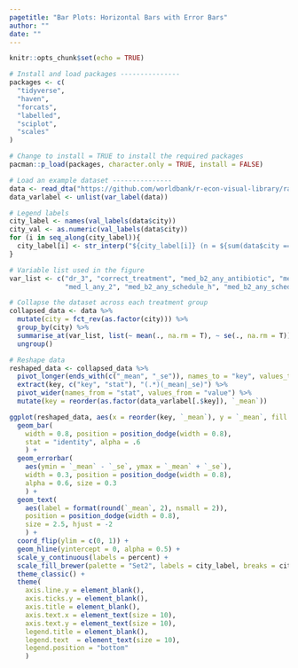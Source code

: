 ```yaml
---
pagetitle: "Bar Plots: Horizontal Bars with Error Bars"
author: ""
date: ""
---
```


```r
knitr::opts_chunk$set(echo = TRUE)
```

```r
# Install and load packages ---------------
packages <- c(
  "tidyverse",
  "haven",
  "forcats",
  "labelled",
  "sciplot",
  "scales"
)

# Change to install = TRUE to install the required packages
pacman::p_load(packages, character.only = TRUE, install = FALSE)

# Load an example dataset ---------------
data <- read_dta("https://github.com/worldbank/r-econ-visual-library/raw/master/Library/Data/HorizontalGroupSE.dta")
data_varlabel <- unlist(var_label(data))

# Legend labels
city_label <- names(val_labels(data$city))
city_val <- as.numeric(val_labels(data$city))
for (i in seq_along(city_label)){
  city_label[i] <- str_interp("${city_label[i]} (n = ${sum(data$city == city_val[i])})")
}

# Variable list used in the figure
var_list <- c("dr_3", "correct_treatment", "med_b2_any_antibiotic", "med_b2_any_steroid", "med_b2_any_antister", 
              "med_l_any_2", "med_b2_any_schedule_h", "med_b2_any_schedule_h1", "med_b2_any_schedule_x", "med_l_any_1")

# Collapse the dataset across each treatment group
collapsed_data <- data %>%
  mutate(city = fct_rev(as.factor(city))) %>%
  group_by(city) %>%
  summarise_at(var_list, list(~ mean(., na.rm = T), ~ se(., na.rm = T))) %>%
  ungroup()

# Reshape data
reshaped_data <- collapsed_data %>%
  pivot_longer(ends_with(c("_mean", "_se")), names_to = "key", values_to = "value") %>%
  extract(key, c("key", "stat"), "(.*)(_mean|_se)") %>%
  pivot_wider(names_from = "stat", values_from = "value") %>%
  mutate(key = reorder(as.factor(data_varlabel[.$key]), `_mean`))

ggplot(reshaped_data, aes(x = reorder(key, `_mean`), y = `_mean`, fill = city)) +
  geom_bar(
    width = 0.8, position = position_dodge(width = 0.8),
    stat = "identity", alpha = .6
    ) +
  geom_errorbar(
    aes(ymin = `_mean` - `_se`, ymax = `_mean` + `_se`), 
    width = 0.3, position = position_dodge(width = 0.8),
    alpha = 0.6, size = 0.3
    ) +
  geom_text(
    aes(label = format(round(`_mean`, 2), nsmall = 2)),
    position = position_dodge(width = 0.8),
    size = 2.5, hjust = -2
    ) +
  coord_flip(ylim = c(0, 1)) +
  geom_hline(yintercept = 0, alpha = 0.5) +
  scale_y_continuous(labels = percent) +
  scale_fill_brewer(palette = "Set2", labels = city_label, breaks = city_val) +
  theme_classic() +
  theme(
    axis.line.y = element_blank(),
    axis.ticks.y = element_blank(),
    axis.title = element_blank(),
    axis.text.x = element_text(size = 10),
    axis.text.y = element_text(size = 10),
    legend.title = element_blank(),
    legend.text  = element_text(size = 10),
    legend.position = "bottom"
    )

```
